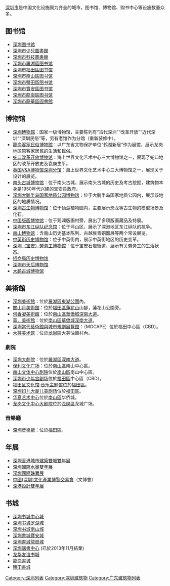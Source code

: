 [[深圳市|深圳市]]是中国文化设施颇为齐全的城市，图书馆、博物馆、购书中心等设施数量众多。

== 图书馆 ==
* [[深圳图书馆|深圳图书馆]]
* [[深圳市少兒圖書館|深圳市少兒圖書館]]
* [[深圳市科技图书馆|深圳市科技圖書館]]
* [[深圳市羅湖區图书馆|深圳市羅湖區图书馆]]
* [[深圳市福田區图书馆|深圳市福田區图书馆]]
* [[南山图书馆|深圳市南山區图书馆]]
* [[深圳市鹽田區图书馆|深圳市鹽田區图书馆]]
* [[深圳市寶安區图书馆|深圳市寶安區图书馆]]
* [[深圳市龍崗區图书馆|深圳市龍崗區图书馆]]
* [[深圳市龍華區圖書館|深圳市龍華區圖書館]]

== 博物馆 ==
* [[深圳博物馆|深圳博物館]]：国家一级博物馆，主要陈列有“古代深圳”“改革开放”“近代深圳”“深圳民俗”等，另有老馆作为分馆（重新装修中）。
* [[龍崗客家民俗博物館|龍崗客家民俗博物館]]：以广东省文物保护单位“鹤湖新居”作为展馆，展示龙岗地区原客家居民的生活和民俗。
* [[蛇口改革开放博物馆|蛇口改革开放博物馆]]：海上世界文化艺术中心三大博物馆之一，展现了蛇口地区的改革开放史及袁庚生平。
* [[英国V&A博物馆深圳分馆|英国V&A博物馆深圳分馆]]：海上世界文化艺术中心三大博物馆之一，展现关于设计的展览。
* [[南头古城博物馆|南头古城博物馆]]：位于南头古城，展示南头古城的历史及考古挖掘，建筑物本身是1950年代兴建的宝安县政府。
* [[深圳大鹏半岛国家地质公园博物馆|深圳大鹏半岛国家地质公园博物馆]]：位于大鹏半岛国家地质公园内，展示该地区的地质情况。
* [[深圳古生物博物馆|深圳古生物博物馆]]：位于仙湖植物园内，主要展示恐龙等古生物的模型场景及化石。
* [[中国版画博物馆|中国版画博物馆]]：位于观澜版画村旁，展出了多项版画藏品及特展。
* [[深圳市东江纵队纪念馆|深圳市东江纵队纪念馆]]：位于坪山区，展示了深港地区东江纵队的抗争。
* [[南山博物馆|南山博物馆]]：含南山历史基本陈列、古越族青铜器展等两个常设展览。
* [[中英街历史博物馆|中英街历史博物馆]]：位于中英街内，展示中英街地区的历史变革。
* [[深圳（宝安）劳务工博物馆|深圳（宝安）劳务工博物馆]]：位于宝安石岩街道，展示有关劳务工的生活状态。
* [[招商局历史博物馆|招商局历史博物馆]]
* [[深圳市天后博物馆|深圳市天后博物馆]]
* [[大鹏古城博物馆|大鹏古城博物馆]]

== 美術館 ==
* [[深圳美術館|深圳美術館]]：位於[[羅湖區|羅湖區]][[東湖公園|東湖公園]]內。
* [[關山月美術館|關山月美術館]]：位於[[福田區|福田區]][[蓮花山|蓮花山]]山腳，蓮花山公園旁。
* [[何香凝美术馆|何香凝美術館]]：位於[[南山區|南山區]][[華僑城|華僑城]][[深南大道|深南大道]]。
* [[華．美術館|華．美術館]]：位於[[南山區|南山區]][[華僑城|華僑城]][[深南大道|深南大道]]。
* [[当代艺术与城市规划展览馆_(深圳)|深圳當代藝術館與城市規劃展覽館]]：（MOCAPE）位於福田中心區（CBD）。
* [[大芬油畫村|大芬美术馆]]：位於[[龙岗區|龙岗區]]大芬油画村內。

=== 劇院 ===
* [[深圳大剧院|深圳大劇院]]：位於[[羅湖區|羅湖區]][[深南大道|深南大道]]。
* [[保利文化广场|保利文化广场]]：位於[[南山區|南山區]]南山中心區。
* [[南山文体中心剧院|南山文体中心剧院]]位於[[南山區|南山區]]南山中心區。
* [[深圳市少年宫|深圳市少年宫剧场]]位於[[福田區|福田區]]中心區（CBD）。
* [[福田区文化馆·音乐主题馆|福田区文化馆·音乐主题馆]]位於[[福田區|福田區]]。
* [[深圳妇儿大厦儿童剧场|深圳妇儿大厦儿童剧场]]位於[[福田區|福田區]]。
* [[华夏艺术中心|华夏艺术中心]]位於[[南山區|南山區]]华侨城。
* [[龙岗文化中心大剧院|龙岗文化中心大剧院]]位於[[龙岗區|龙岗區]]龙城广场。

=== 音樂廳 ===
* [[深圳音樂廳|深圳音樂廳]]：位於[[福田區|福田區]]。

== 年展 ==
* [[深圳香港城市建築雙城雙年展|深圳香港城市建築雙城雙年展]]
* [[深圳國際水墨雙年展|深圳國際水墨雙年展]]
* [[深圳國際珠寶展|深圳國際珠寶展]]
* [[中國(深圳)文化產業博覽交易會|中國(深圳)文化產業博覽交易會]]（文博會）
* [[深港設計雙年展|深港設計雙年展]]

== 书城 ==
* [[深圳书城中心城|深圳书城中心城]]
* [[深圳书城罗湖城|深圳书城罗湖城]]
* [[深圳书城南山城|深圳书城南山城]]
* [[深圳書城寶安城|深圳書城寶安城]]
* [[深圳書城龍崗城|深圳書城龍崗城]]
* [[深圳購書中心|深圳購書中心]] (已於2013年11月結業)
* [[龙华友谊书城|龙华友谊书城]]
* [[龍崗書城|龍崗書城]]
* [[鹽田書城|鹽田書城]]

[[Category:深圳列表|Category:深圳列表]]
[[Category:深圳建筑物|Category:深圳建筑物]]
[[Category:广东建筑物列表|Category:广东建筑物列表]]